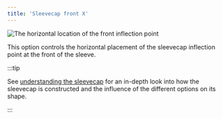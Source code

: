```yaml
---
title: 'Sleevecap front X'
---
```


![The horizontal location of the front inflection point](./sleevecapfrontfactorx.svg)

This option controls the horizontal placement of the sleevecap inflection point at the front of the sleeve.

:::tip

See [understanding the sleevecap](/docs/designs/brian/options#understanding-the-sleevecap) for an in-depth
look into how the sleevecap is constructed and the influence of the different options on its shape.

:::

